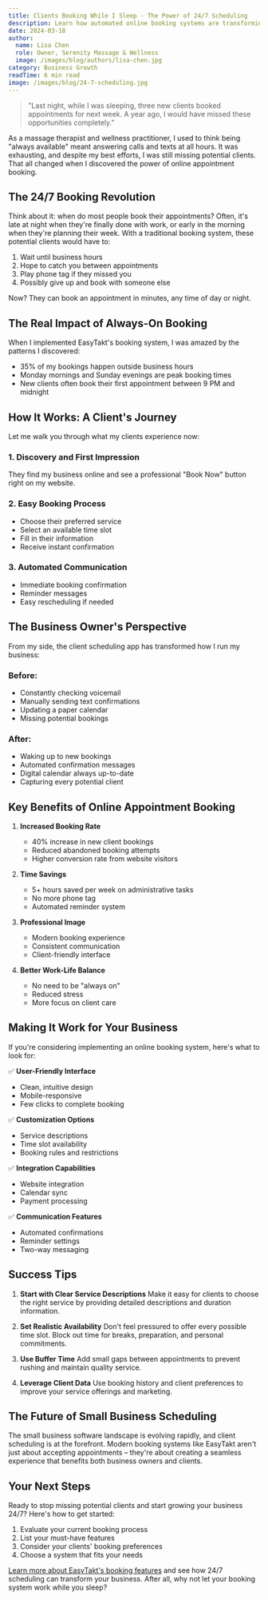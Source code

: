 ```yaml
---
title: Clients Booking While I Sleep - The Power of 24/7 Scheduling
description: Learn how automated online booking systems are transforming small businesses, allowing them to accept appointments around the clock and grow their client base effortlessly.
date: 2024-03-18
author:
  name: Lisa Chen
  role: Owner, Serenity Massage & Wellness
  image: /images/blog/authors/lisa-chen.jpg
category: Business Growth
readTime: 6 min read
image: /images/blog/24-7-scheduling.jpg
---
```


> "Last night, while I was sleeping, three new clients booked appointments for next week. A year ago, I would have missed these opportunities completely."

As a massage therapist and wellness practitioner, I used to think being "always available" meant answering calls and texts at all hours. It was exhausting, and despite my best efforts, I was still missing potential clients. That all changed when I discovered the power of online appointment booking.

## The 24/7 Booking Revolution

Think about it: when do most people book their appointments? Often, it's late at night when they're finally done with work, or early in the morning when they're planning their week. With a traditional booking system, these potential clients would have to:
1. Wait until business hours
2. Hope to catch you between appointments
3. Play phone tag if they missed you
4. Possibly give up and book with someone else

Now? They can book an appointment in minutes, any time of day or night.

## The Real Impact of Always-On Booking

When I implemented EasyTakt's booking system, I was amazed by the patterns I discovered:
- 35% of my bookings happen outside business hours
- Monday mornings and Sunday evenings are peak booking times
- New clients often book their first appointment between 9 PM and midnight

## How It Works: A Client's Journey

Let me walk you through what my clients experience now:

### 1. Discovery and First Impression
They find my business online and see a professional "Book Now" button right on my website.

### 2. Easy Booking Process
- Choose their preferred service
- Select an available time slot
- Fill in their information
- Receive instant confirmation

### 3. Automated Communication
- Immediate booking confirmation
- Reminder messages
- Easy rescheduling if needed

## The Business Owner's Perspective

From my side, the client scheduling app has transformed how I run my business:

### Before:
- Constantly checking voicemail
- Manually sending text confirmations
- Updating a paper calendar
- Missing potential bookings

### After:
- Waking up to new bookings
- Automated confirmation messages
- Digital calendar always up-to-date
- Capturing every potential client

## Key Benefits of Online Appointment Booking

1. **Increased Booking Rate**
   - 40% increase in new client bookings
   - Reduced abandoned booking attempts
   - Higher conversion rate from website visitors

2. **Time Savings**
   - 5+ hours saved per week on administrative tasks
   - No more phone tag
   - Automated reminder system

3. **Professional Image**
   - Modern booking experience
   - Consistent communication
   - Client-friendly interface

4. **Better Work-Life Balance**
   - No need to be "always on"
   - Reduced stress
   - More focus on client care

## Making It Work for Your Business

If you're considering implementing an online booking system, here's what to look for:

✅ **User-Friendly Interface**
   - Clean, intuitive design
   - Mobile-responsive
   - Few clicks to complete booking

✅ **Customization Options**
   - Service descriptions
   - Time slot availability
   - Booking rules and restrictions

✅ **Integration Capabilities**
   - Website integration
   - Calendar sync
   - Payment processing

✅ **Communication Features**
   - Automated confirmations
   - Reminder settings
   - Two-way messaging

## Success Tips

1. **Start with Clear Service Descriptions**
   Make it easy for clients to choose the right service by providing detailed descriptions and duration information.

2. **Set Realistic Availability**
   Don't feel pressured to offer every possible time slot. Block out time for breaks, preparation, and personal commitments.

3. **Use Buffer Time**
   Add small gaps between appointments to prevent rushing and maintain quality service.

4. **Leverage Client Data**
   Use booking history and client preferences to improve your service offerings and marketing.

## The Future of Small Business Scheduling

The small business software landscape is evolving rapidly, and client scheduling is at the forefront. Modern booking systems like EasyTakt aren't just about accepting appointments – they're about creating a seamless experience that benefits both business owners and clients.

## Your Next Steps

Ready to stop missing potential clients and start growing your business 24/7? Here's how to get started:

1. Evaluate your current booking process
2. List your must-have features
3. Consider your clients' booking preferences
4. Choose a system that fits your needs

[Learn more about EasyTakt's booking features](/) and see how 24/7 scheduling can transform your business. After all, why not let your booking system work while you sleep? 